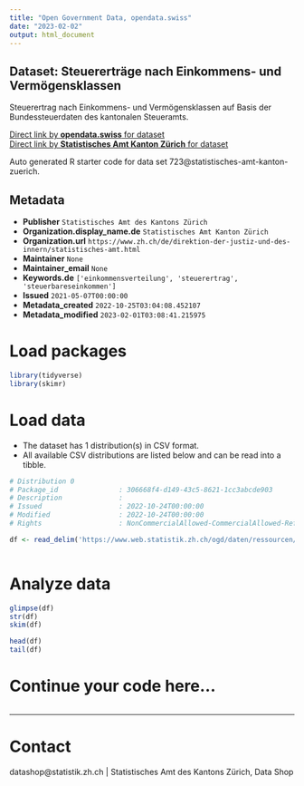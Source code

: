 ```yaml
---
title: "Open Government Data, opendata.swiss"
date: "2023-02-02"
output: html_document
---
```


## Dataset: Steuererträge nach Einkommens- und Vermögensklassen

Steuerertrag nach Einkommens- und Vermögensklassen auf Basis der Bundessteuerdaten des kantonalen Steueramts.

[Direct link by **opendata.swiss** for dataset](https://opendata.swiss/de/dataset/steuerertrage-nach-einkommens-und-vermogensklassen)<br>
[Direct link by **Statistisches Amt Kanton Zürich** for dataset](nan)

Auto generated R starter code for data set 723@statistisches-amt-kanton-zuerich.

## Metadata

- **Publisher** `Statistisches Amt des Kantons Zürich`
- **Organization.display_name.de** `Statistisches Amt Kanton Zürich`
- **Organization.url** `https://www.zh.ch/de/direktion-der-justiz-und-des-innern/statistisches-amt.html`
- **Maintainer** `None`
- **Maintainer_email** `None`
- **Keywords.de** `['einkommensverteilung', 'steuerertrag', 'steuerbareseinkommen']`
- **Issued** `2021-05-07T00:00:00`
- **Metadata_created** `2022-10-25T03:04:08.452107`
- **Metadata_modified** `2023-02-01T03:08:41.215975`


# Load packages

```r

library(tidyverse)
library(skimr)

```

# Load data

-   The dataset has 1 distribution(s) in CSV format.
-   All available CSV distributions are listed below and can be read into a tibble.

```r

# Distribution 0
# Package_id               : 306668f4-d149-43c5-8621-1cc3abcde903
# Description              : 
# Issued                   : 2022-10-24T00:00:00
# Modified                 : 2022-10-24T00:00:00
# Rights                   : NonCommercialAllowed-CommercialAllowed-ReferenceRequired

df <- read_delim('https://www.web.statistik.zh.ch/ogd/daten/ressourcen/KTZH_00000723_00003381.csv')



```

# Analyze data

```r

glimpse(df)
str(df)
skim(df)

head(df)
tail(df)

```

# Continue your code here...

```r

```

------------------------------------------------------------------------

# Contact

datashop@statistik.zh.ch | Statistisches Amt des Kantons Zürich, Data Shop
